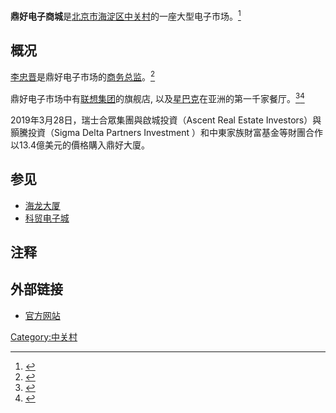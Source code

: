 {{Coord|39.9839092|116.3143349|type:landmark_region:CN-11_source:GoogleMaps|display=title}}
{{Infobox building
| name                 = 鼎好电子商城
| location             = [[中关村|中关村]]
| address              = 
| location_town        = [[海淀区|海淀区]]
| location_country     = {{flagicon|China}} [[中华人民共和国|中国]]
| floor_area           = 100,000 m<sup>2</sup>
| url                  = 
| references           = 
}}

'''鼎好电子商城'''是[[北京市|北京市]][[海淀区|海淀区]][[中关村|中关村]]的一座大型电子市场。<ref name='Lemon 2008-04-08'> {{cite news | first = Sumner | last = Lemon | title = Reporter's Notebook: Finding Beijing's Inner Geek | date = 2008-04-08 | publisher = [[ABC_News|ABC News]] | url = http://abcnews.go.com/Technology/PCWorld/story?id=4610582 | work = IDG News Service | accessdate = 2010-06-05 | quote = Dinghao and other malls are packed with floor after floor of small shops selling every conceivable electronic component or device, as well as whitebox PC systems that can be built to your specific requirements.}}</ref>

==概况==
[[李忠晋|李忠晋]]是鼎好电子市场的[[商务总监|商务总监]]。<ref name='Xinhua 2009-01-06'> {{cite news | title = China's Silicon Valley faces tough time in financial crisis | date = 2009-01-06 | publisher = [[人民日报|人民日报]] | url = http://english.people.com.cn/90001/90778/90857/90860/6568224.html | work = 新华社 | accessdate = 2010-06-05 | quote = Li Zhongjin, chief business officer of Dinghao Market, another major mall here, said earlier last month that about 5 percent of electronics shops in Zhongguancun area had gone out of business.}}</ref>

鼎好电子市场中有[[联想集团|联想集团]]的旗舰店, 以及[[星巴克|星巴克]]在亚洲的第一千家餐厅。<ref name='Hamm 2006-12-04'>{{cite news | first = Steve | last = Hamm | title = Lenovo Still the Mainland's Main Choice | date = 2006-12-04 | url = http://www.businessweek.com/bwdaily/dnflash/content/dec2006/db20061204_310058.htm | work = Bloomberg Businessweek | accessdate = 2010-06-05 | quote = At Lenovo Beijing Flagship Store in the Ding Hao Electronics Mall, store manager Miao Ya Ping says she decided to sell Lenovo products exclusively because of the strong brand and good service. | archive-date = 2007-01-27 | archive-url = https://web.archive.org/web/20070127071538/http://www.businessweek.com/bwdaily/dnflash/content/dec2006/db20061204_310058.htm | dead-url = no }}</ref><ref name='Starbucks'> {{cite news | title = Starbucks Celebrates Milestone in Asian Growth with 1000th Store Opening; More Than Five Million People Visit Their Starbucks Stores in Asia Pacific Every Week. | date = 2003-07-15 | work = Business Wire | accessdate = 2010-06-05 | quote = The opening of Starbucks Dinghao store, located on Zhongguancun Avenue in the Haidian district of Beijing, China, brings the total number of Starbucks stores in the Chinese capital to 38.}}</ref>

2019年3月28日，瑞士合眾集團與啟城投資（Ascent Real Estate Investors）與顥騰投資（Sigma Delta Partners Investment ）和中東家族財富基金等財團合作以13.4億美元的價格購入鼎好大廈。

==参见==
*[[海龙大厦|海龙大厦]]
*[[科贸电子城|科贸电子城]]

==注释==
{{reflist}}

==外部链接==
*[https://web.archive.org/web/20100618092102/http://www.dinghao.cn/ 官方网站]

{{Chinese building-stub}}

[[Category:中关村|Category:中关村]]